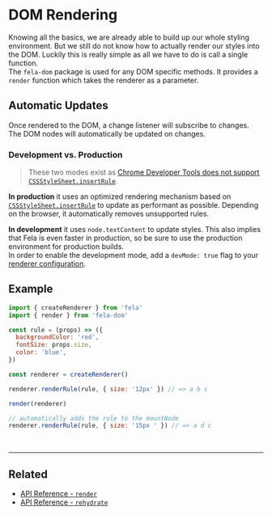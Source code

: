 # DOM Rendering

Knowing all the basics, we are already able to build up our whole styling environment. But we still do not know how to actually render our styles into the DOM. Luckily this is really simple as all we have to do is call a single function.<br />
The `fela-dom` package is used for any DOM specific methods.
It provides a `render` function which takes the renderer as a parameter.

## Automatic Updates

Once rendered to the DOM, a change listener will subscribe to changes. The DOM nodes will automatically be updated on changes.

### Development vs. Production

> These two modes exist as [Chrome Developer Tools does not support `CSSStyleSheet.insertRule`](https://bugs.chromium.org/p/chromium/issues/detail?id=387952).

**In production** it uses an optimized rendering mechanism based on [`CSSStyleSheet.insertRule`](https://developer.mozilla.org/en-US/docs/Web/api/CSSStyleSheet/insertRule) to update as performant as possible. Depending on the browser, it automatically removes unsupported rules.

**In development** it uses `node.textContent` to update styles. This also implies that Fela is even faster in production, so be sure to use the production environment for production builds.<br />
In order to enable the development mode, add a `devMode: true` flag to your [renderer configuration](RendererConfiguration.md).

## Example

```javascript
import { createRenderer } from 'fela'
import { render } from 'fela-dom'

const rule = (props) => ({
  backgroundColor: 'red',
  fontSize: props.size,
  color: 'blue',
})

const renderer = createRenderer()

renderer.renderRule(rule, { size: '12px' }) // => a b c

render(renderer)

// automatically adds the rule to the mountNode
renderer.renderRule(rule, { size: '15px ' }) // => a d c
```

<br />

---

## Related

- [API Reference - `render`](../api/fela-dom/render.md)
- [API Reference - `rehydrate`](../api/fela-dom/rehydrate.md)
